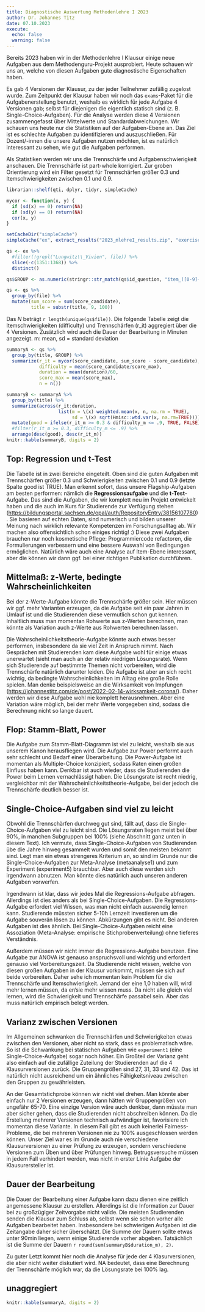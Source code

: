 ```yaml
---
title: Diagnostische Auswertung Methodenlehre I 2023
author: Dr. Johannes Titz
date: 07.10.2023
execute:
  echo: false
  warning: false
---
```


Bereits 2023 haben wir in der Methodenlehre I Klausur einige neue Aufgaben aus dem Methodenguru-Projekt ausprobiert. Heute schauen wir uns an, welche von diesen Aufgaben gute diagnostische Eigenschaften haben.

Es gab 4 Versionen der Klausur, zu der jeder Teilnehmer zufällig zugelost wurde. Zum Zeitpunkt der Klausur haben wir noch das `exams`-Paket für die Aufgabenerstellung benutzt, weshalb es wirklich für jede Aufgabe 4 Versionen gab; selbst für diejenigen die eigentlich statisch sind (z. B. Single-Choice-Aufgaben). Für die Analyse werden diese 4 Versionen zusammengefasst über Mittelwerte und Standardabweichungen. Wir schauen uns heute nur die Statistiken auf der Aufgaben-Ebene an. Das Ziel ist es schlechte Aufgaben zu identifizieren und auszuschließen. Für Dozent/-innen die unsere Aufgaben nutzen möchten, ist es natürlich interessant zu sehen, wie gut die Aufgaben performen.

Als Statistiken werden wir uns die Trennschärfe und Aufgabenschwierigkeit anschauen. Die Trennschärfe ist part-whole korrigiert. Zur groben Orientierung wird ein Filter gesetzt für Trennschärfen größer 0.3 und Itemschwierigkeiten zwischen 0.1 und 0.9.

```r
librarian::shelf(qti, dplyr, tidyr, simpleCache)

mycor <- function(x, y) {
  if (sd(x) == 0) return(NA)
  if (sd(y) == 0) return(NA)
  cor(x, y)
}

setCacheDir("simpleCache")
simpleCache("ex", extract_results("2023_mlehreI_results.zip", "exercises", hide_filename = T), recreate = F)
```

```r
qs <- ex %>%
  #filter(!grepl("Lungwitz\\_Vivien", file)) %>%
  slice(-c(1351:1368)) %>%
  distinct()

qs$GROUP <- as.numeric(stringr::str_match(qs$id_question, "item_([0-9]+)")[,2])

qs <- qs %>%
  group_by(file) %>%
  mutate(sum_score = sum(score_candidate),
         title = substr(title, 9, 100))
```

Das $N$ beträgt `r length(unique(qs$file))`. Die folgende Tabelle zeigt die Itemschwierigkeiten (difficulty) und Trennschärfen (r_it) aggregiert über die 4 Versionen. Zusätzlich wird auch die Dauer der Bearbeitung in Minuten angezeigt. m: mean, sd = standard deviation

```r
summaryA <- qs %>%
  group_by(title, GROUP) %>%
  summarize(r_it = mycor(score_candidate, sum_score - score_candidate),
            difficulty = mean(score_candidate/score_max),
            duration = mean(duration)/60,
            score_max = mean(score_max),
            n = n())

summaryB <- summaryA %>%
  group_by(title) %>%
  summarize(across(r_it:duration,
                   list(m = \(x) weighted.mean(x, n, na.rm = TRUE),
                        sd = \(x) sqrt(Hmisc::wtd.var(x, na.rm=TRUE))))) %>%
  mutate(good = ifelse(r_it_m >= 0.3 & difficulty_m <= .9, TRUE, FALSE)) %>%
  #filter(r_it_m >= 0.3, difficulty_m <= .9) %>%
  arrange(desc(good), desc(r_it_m))
knitr::kable(summaryB, digits = 2)
```

## Top: Regression und t-Test

Die Tabelle ist in zwei Bereiche eingeteilt. Oben sind die guten Aufgaben mit Trennschärfen größer 0.3 und Schwierigkeiten zwischen 0.1 und 0.9 (letzte Spalte good ist TRUE). Man erkennt sofort, dass unsere Flagship-Aufgaben am besten performen: nämlich die **Regressionsaufgabe** und die **t-Test**-Aufgabe. Das sind die Aufgaben, die wir komplett neu im Projekt entwickelt haben und die auch im Kurs für Studierende zur Verfügung stehen (<https://bildungsportal.sachsen.de/opal/auth/RepositoryEntry/38156107780>). Sie basieren auf echten Daten, sind numerisch und bilden unserer Meinung nach wirklich relevante Kompetenzen im Forschungsalltag ab. Wir machen also offensichtlich schon einiges richtig! :) Diese zwei Aufgaben brauchen nur noch kosmetische Pflege: Programmiercode refactoren, die Formulierungen verbessern und eine bessere Auswahl von Bedingungen ermöglichen. Natürlich wäre auch eine Analyse auf Item-Ebene interessant, aber die können wir dann ggf. bei einer richtigen Publikation durchführen.

## Mittelmaß: z-Werte, bedingte Wahrscheinlichkeiten

Bei der z-Werte-Aufgabe könnte die Trennschärfe größer sein. Hier müssen wir ggf. mehr Varianten erzeugen, da die Aufgabe seit ein paar Jahren in Umlauf ist und die Studierenden diese vermutlich schon gut kennen. Inhaltlich muss man momentan Rohwerte aus z-Werten berechnen, man könnte als Variation auch z-Werte aus Rohwerten berechnen lassen.

Die Wahrscheinlichkeitstheorie-Aufgabe könnte auch etwas besser performen, insbesondere da sie viel Zeit in Anspruch nimmt. Nach Gesprächen mit Studierenden kam diese Aufgabe wohl für einige etwas unerwartet (sieht man auch an der relativ niedrigen Lösungsrate). Wenn sich Studierende auf bestimmte Themen nicht vorbereiten, wird die Trennschärfe natürlich darunter leiden. Die Aufgabe ist aber an sich recht wichtig, da bedingte Wahrscheinlichkeiten im Alltag eine große Rolle spielen. Man denke beispielsweise an die Wirksamkeit von Impfungen (<https://johannestitz.com/de/post/2022-02-14-wirksamkeit-corona/>). Daher werden wir diese Aufgabe wohl nie komplett herausnehmen. Aber eine Variation wäre möglich, bei der mehr Werte vorgegeben sind, sodass die Berechnung nicht so lange dauert.

## Flop: Stamm-Blatt, Power

Die Aufgabe zum Stamm-Blatt-Diagramm ist viel zu leicht, weshalb sie aus unserem Kanon herausfliegen wird. Die Aufgabe zur Power performt auch sehr schlecht und Bedarf einer Überarbeitung. Die Power-Aufgabe ist momentan als Multiple-Choice konzipiert, sodass Raten einen großen Einfluss haben kann. Denkbar ist auch wieder, dass die Studierenden die Power beim Lernen vernachlässigt haben. Die Lösungsrate ist recht niedrig, vergleichbar mit der Wahrscheinlichkeitstheorie-Aufgabe, bei der jedoch die Trennschärfe deutlich besser ist.

## Single-Choice-Aufgaben sind viel zu leicht

Obwohl die Trennschärfen durchweg gut sind, fällt auf, dass die Single-Choice-Aufgaben viel zu leicht sind. Die Lösungsraten liegen meist bei über 90%, in manchen Subgruppen bei 100% (siehe Abschnitt ganz unten in diesem Text). Ich vermute, dass Single-Choice-Aufgaben von Studierenden übe die Jahre hinweg gesammelt wurden und somit den meisten bekannt sind. Legt man ein etwas strengeres Kriterium an, so sind im Grunde nur die Single-Choice-Aufgaben zur Meta-Analyse (metaanalyse1) und zum Experiment (experiment5) brauchbar. Aber auch diese werden sich irgendwann abnutzen. Man könnte dies natürlich auch unseren anderen Aufgaben vorwerfen. 

Irgendwann ist klar, dass wir jedes Mal die Regressions-Aufgabe abfragen. Allerdings ist dies anders als bei Single-Choice-Aufgaben. Die Regressions-Aufgabe erfordert viel Wissen, was man nicht einfach auswendig lernen kann. Studierende müssten sicher 5-10h Lernzeit investieren um die Aufgabe souverän lösen zu können. Abkürzungen gibt es nicht. Bei anderen Aufgaben ist dies ähnlich. Bei Single-Choice-Aufgaben reicht eine Assoziation (Meta-Analyse: empirische Stichprobenverteilung) ohne tieferes Verständnis.

Außerdem müssen wir nicht immer die Regressions-Aufgabe benutzen. Eine Aufgabe zur ANOVA ist genauso anspruchsvoll und wichtig und erfordert genauso viel Vorbereitungszeit. Da Studierende nicht wissen, welche von diesen großen Aufgaben in der Klausur vorkommt, müssen sie sich auf beide vorbereiten. Daher sehe ich momentan kein Problem für die Trennschärfe und Itemschwierigkeit. Jemand der eine 1,0 haben will, wird mehr lernen müssen, da er/sie mehr wissen muss. Da nicht alle gleich viel lernen, wird die Schwierigkeit und Trennschärfe passabel sein. Aber das muss natürlich empirisch belegt werden.

## Varianz zwischen Versionen

Im Allgemeinen schwanken die Trennschärfen und Schwierigkeiten etwas zwischen den Versionen, aber nicht so stark, dass es problematisch wäre. So ist die Schwankung bei statischen Aufgaben wie `experiment1` (eine Single-Choice-Aufgabe) sogar noch höher. Ein Großteil der Varianz geht also einfach auf die zufällige Zuteilung der Studierenden auf die 4 Klausurversionen zurück. Die Gruppengrößen sind 27, 31, 33 und 42. Das ist natürlich nicht ausreichend um ein ähnliches Fähigkeitsniveau zwischen den Gruppen zu gewährleisten. 

An der Gesamtstichprobe können wir nicht viel drehen. Man könnte aber einfach nur 2 Versionen erzeugen, dann hätten wir Gruppengrößen von ungefähr 65-70. Eine einzige Version wäre auch denkbar, dann müsste man aber sicher gehen, dass die Studierenden nicht abschreiben können. Da die Erstellung mehrerer Versionen technisch aufwändiger ist, favorisiere ich momentan diese Variante. In diesem Fall gibt es auch keinerlei Fairness-Probleme, die bei mehreren Versionen nie zu 100% ausgeschlossen werden können. Unser Ziel war es im Grunde auch nie verschiedene Klausurversionen zu einer Prüfung zu erzeugen, sondern verschiedene Versionen zum Üben und über Prüfungen hinweg. Betrugsversuche müssen in jedem Fall verhindert werden, was nicht in erster Linie Aufgabe der Klausurersteller ist.


## Dauer der Bearbeitung

Die Dauer der Bearbeitung einer Aufgabe kann dazu dienen eine zeitlich angemessene Klausur zu erstellen. Allerdings ist die Information zur Dauer bei zu großzügiger Zeitvorgabe nicht valide. Die meisten Studierenden senden die Klausur zum Schluss ab, selbst wenn sie schon vorher alle Aufgaben bearbeitet haben. Insbesondere bei schwierigen Aufgaben ist die Zeitangabe daher sicher überschätzt. Die Summe der Dauern sollte etwas unter 90min liegen, wenn einige Studierende vorher abgeben. Tatsächlich ist die Summe der Dauern `r round(sum(summaryB$duration_m), 2)`.

Zu guter Letzt kommt hier noch die Analyse für jede der 4 Klasurversionen, die aber nicht weiter diskutiert wird. NA bedeutet, dass eine Berechnung der Trennschärfe möglich war, da die Lösungsrate bei 100% lag.

## unaggregiert

```r
knitr::kable(summaryA, digits = 2)
```

